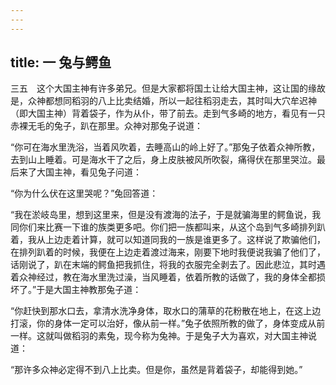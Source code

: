 ```yaml
---
---
---
```

title: 一 兔与鳄鱼
---




三五　这个大国主神有许多弟兄。但是大家都将国土让给大国主神，这让国的缘故是，众神都想同稻羽的八上比卖结婚，所以一起往稻羽走去，其时叫大穴牟迟神（即大国主神）背着袋子，作为从仆，带了前去。走到气多崎的地方，看见有一只赤裸无毛的兔子，趴在那里。众神对那兔子说道：

“你可在海水里洗浴，当着风吹着，去睡高山的岭上好了。”那兔子依着众神所教，去到山上睡着。可是海水干了之后，身上皮肤被风所吹裂，痛得伏在那里哭泣。最后来了大国主神，看见兔子问道：

“你为什么伏在这里哭呢？”兔回答道：

“我在淤岐岛里，想到这里来，但是没有渡海的法子，于是就骗海里的鳄鱼说，我同你们来比赛一下谁的族类更多吧。你们把一族都叫来，从这个岛到气多崎排列趴着，我从上边走着计算，就可以知道同我的一族是谁更多了。这样说了欺骗他们，在排列趴着的时候，我便在上边走着渡过海来，刚要下地时我便说我骗了他们了，话刚说了，趴在末端的鳄鱼把我抓住，将我的衣服完全剥去了。因此悲泣，其时遇着众神经过，教在海水里洗过澡，当风睡着，依着所教的话做了，我的身体全都损坏了。”于是大国主神教那兔子道：

“你赶快到那水口去，拿清水洗净身体，取水口的蒲草的花粉散在地上，在这上边打滚，你的身体一定可以治好，像从前一样。”兔子依照所教的做了，身体变成从前一样。这就叫做稻羽的素兔，现今称为兔神。于是兔子大为喜欢，对大国主神说道：

“那许多众神必定得不到八上比卖。但是你，虽然是背着袋子，却能得到她。”